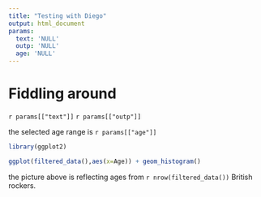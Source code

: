 ```yaml
---
title: "Testing with Diego"
output: html_document
params:
  text: 'NULL'
  outp: 'NULL'
  age: 'NULL'
---
```


# Fiddling around

`r params[["text"]]`
`r params[["outp"]]`

the selected age range is `r params[["age"]]`

```r
library(ggplot2)

ggplot(filtered_data(),aes(x=Age)) + geom_histogram()

```

the picture above is reflecting ages from `r nrow(filtered_data())` British rockers.

